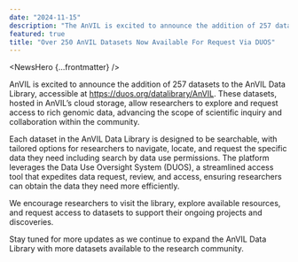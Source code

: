 ```yaml
---
date: "2024-11-15"
description: "The AnVIL is excited to announce the addition of 257 datasets to the AnVIL Data Library."
featured: true
title: "Over 250 AnVIL Datasets Now Available For Request Via DUOS"
---
```


<NewsHero {...frontmatter} />

AnVIL is excited to announce the addition of 257 datasets to the AnVIL Data Library, accessible at https://duos.org/datalibrary/AnVIL. These datasets, hosted in AnVIL’s cloud storage, allow researchers to explore and request access to rich genomic data, advancing the scope of scientific inquiry and collaboration within the community.

Each dataset in the AnVIL Data Library is designed to be searchable, with tailored options for researchers to navigate, locate, and request the specific data they need including search by data use permissions. The platform leverages the Data Use Oversight System (DUOS), a streamlined access tool that expedites data request, review, and access, ensuring researchers can obtain the data they need more efficiently. 

We encourage researchers to visit the library, explore available resources, and request access to datasets to support their ongoing projects and discoveries.

Stay tuned for more updates as we continue to expand the AnVIL Data Library with more datasets available to the research community.
